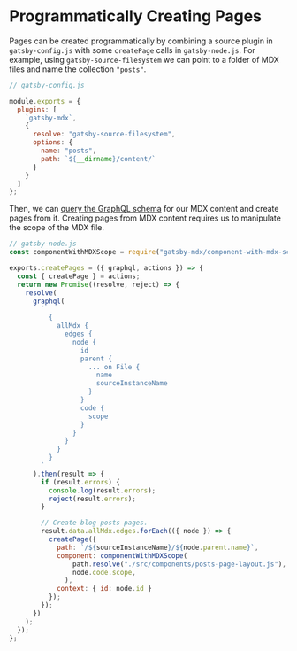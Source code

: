 # Programmatically Creating Pages

Pages can be created programmatically by combining a source plugin in
`gatsby-config.js` with some `createPage` calls in
`gatsby-node.js`. For example, using `gatsby-source-filesystem` we can
point to a folder of MDX files and name the collection `"posts"`. 

```javascript
// gatsby-config.js

module.exports = {
  plugins: [
    `gatsby-mdx`,
    {
      resolve: "gatsby-source-filesystem",
      options: {
        name: "posts",
        path: `${__dirname}/content/`
      }
    }
  ]
};
```

Then, we can [query the GraphQL
schema](/docs/guides/querying-mdx-content-via-graphql) for our MDX
content and create pages from it. Creating pages from MDX content
requires us to manipulate the scope of the MDX file.

```javascript
// gatsby-node.js
const componentWithMDXScope = require("gatsby-mdx/component-with-mdx-scope");

exports.createPages = ({ graphql, actions }) => {
  const { createPage } = actions;
  return new Promise((resolve, reject) => {
    resolve(
      graphql(
        `
          {
            allMdx {
              edges {
                node {
                  id
                  parent {
                    ... on File {
                      name
                      sourceInstanceName
                    }
                  }
                  code {
                    scope
                  }
                }
              }
            }
          }
        `
      ).then(result => {
        if (result.errors) {
          console.log(result.errors);
          reject(result.errors);
        }

        // Create blog posts pages.
        result.data.allMdx.edges.forEach(({ node }) => {
          createPage({
            path: `/${sourceInstanceName}/${node.parent.name}`,
            component: componentWithMDXScope(
                path.resolve("./src/components/posts-page-layout.js"),
                node.code.scope,
              ),
            context: { id: node.id }
          });
        });
      })
    );
  });
};
```
